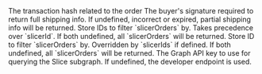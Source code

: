 
<ParamField body="transactionHash" type="`0x${string}`" required>
  The transaction hash related to the order
</ParamField>

<ParamField body="signature" type="`0x${string}`">
  The buyer's signature required to return full shipping info. If undefined,
  incorrect or expired, partial shipping info will be returned.
</ParamField>

<ParamField body="slicerIds" type="number[]">
  Store IDs to filter `slicerOrders` by. Takes precedence over `slicerId`. If
  both undefined, all `slicerOrders` will be returned.
</ParamField>

<ParamField body="slicerId" type="number">
  Store ID to filter `slicerOrders` by. Overridden by `slicerIds` if defined. If
  both undefined, all `slicerOrders` will be returned.
</ParamField>

<ParamField body="thegraphApiKey" type="string">
  The Graph API key to use for querying the Slice subgraph. If undefined, the
  developer endpoint is used.
</ParamField>
